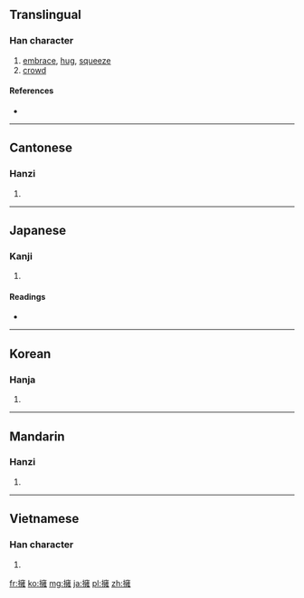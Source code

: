 {{also|拥}}
==Translingual==

===Han character===
{{Han char|rn=64|rad=手|as=13|sn=16|four=5001<sub>4</sub>|canj=手卜女土 (QYVG)}}

# [[embrace]], [[hug]], [[squeeze]]
# [[crowd]]

====References====
* {{Han ref|kx=0457.260|dkj=12781|dj=0806.090|hdz=31972.010|uh=64C1|ud=25793|bh=BED6|bd=48854}}

----

==Cantonese==

===Hanzi===
{{yue-hanzi|jyut=|y=yung2|sim=拥}}

# {{defn|lang=yue|sort=手13}}

----

==Japanese==

===Kanji===
{{ja-kanji|grade=c|rs=手13}}

# {{defn|lang=ja|sort=手13}}

====Readings====
* {{ja-readings|on=[[よう]] (yō)|kun=[[いだく]] (idaku)}}

----

==Korean==

===Hanja===
{{ko-hanja|hangeul=[[옹]]|eumhun=|rv=ong|mr=ong|y=ong}}

# {{defn|lang=ko|sort=手13}}

----

==Mandarin==

===Hanzi===
{{cmn-hanzi|sim=拥|pin=[[yōng]] ([[yong1]]), [[yǒng]] ([[yong3]])|wg=yung<sup>1</sup>, yung<sup>3</sup>}}

# {{defn|lang=cmn|sort=手13}}

----

==Vietnamese==

===Han character===
{{vi-hantu|[[ủng]]|rs=手13}}

# {{defn|lang=vi|sort=手13}}

[[fr:擁]]
[[ko:擁]]
[[mg:擁]]
[[ja:擁]]
[[pl:擁]]
[[zh:擁]]